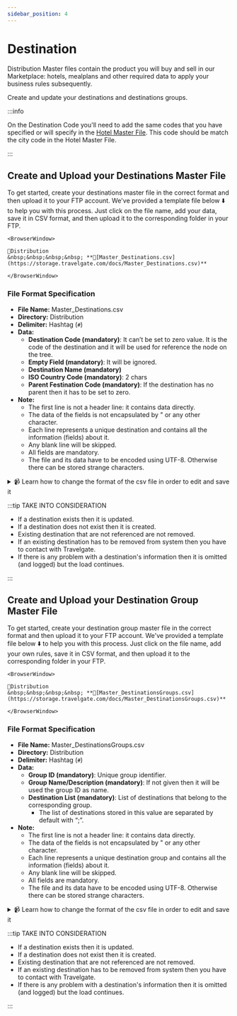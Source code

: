 ```yaml
---
sidebar_position: 4
---
```


# Destination

Distribution Master files contain the product you will buy and sell in our Marketplace: hotels, mealplans and other required data to apply your business rules subsequently.

Create and update your destinations and destinations groups.

:::info

On the Destination Code you'll need to add the same codes that you have specified or will specify in the [Hotel Master File](hotels). This code should be match the city code in the Hotel Master File.

:::

## Create and Upload your Destinations Master File

To get started, create your destinations master file in the correct format and then upload it to your FTP account. We've provided a template file below ⬇️ to help you with this process. Just click on the file name, add your data, save it in CSV format, and then upload it to the corresponding folder in your FTP.


```mdx-code-block
<BrowserWindow>

📁Distribution   
&nbsp;&nbsp;&nbsp;&nbsp; **📄[Master_Destinations.csv](https://storage.travelgate.com/docs/Master_Destinations.csv)**  

</BrowserWindow>
```


### File Format Specification

* **File Name:** Master_Destinations.csv
* **Directory:** Distribution
* **Delimiter:** Hashtag (`#`)
* **Data:**
   * **Destination Code (mandatory)**: It can’t be set to zero value. It is the code of the destination and it will be used for reference the node on the tree. 
   * **Empty Field (mandatory)**: It will be ignored.
   * **Destination Name (mandatory)**
   * **ISO Country Code (mandatory)**: 2 chars
   * **Parent Festination Code (mandatory)**: If the destination has no parent then it has to be set to zero. 
* **Note:**
   * The first line is not a header line: it contains data directly.
   * The data of the fields is not encapsulated by " or any other character.
   * Each line represents a unique destination and contains all the information (fields) about it.
   * Any blank line will be skipped.
   * All fields are mandatory.
   * The file and its data have to be encoded using UTF-8. Otherwise there can be stored strange characters.


<details>
    <summary>📹 Learn how to change the format of the csv file in order to edit and save it</summary>
    <div>
        <div><iframe width="560" height="315" src="https://www.youtube.com/embed/XkOk3SkZ0Sg?si=TYhN1QfMwYE1fusw&amp;controls=0" title="YouTube video player" frameborder="0" allow="accelerometer; autoplay; clipboard-write; encrypted-media; gyroscope; picture-in-picture; web-share" allowfullscreen></iframe></div>
    </div>
</details>


:::tip TAKE INTO CONSIDERATION

* If a destination exists then it is updated.
* If a destination does not exist then it is created.
* Existing destination that are not referenced are not removed.
* If an existing destination has to be removed from system then you have to contact with Travelgate.
* If there is any problem with a destination's information then it is omitted (and logged) but the load continues.

:::

## Create and Upload your Destination Group Master File

To get started, create your destination group master file in the correct format and then upload it to your FTP account. We've provided a template file below ⬇️ to help you with this process. Just click on the file name, add your own rules, save it in CSV format, and then upload it to the corresponding folder in your FTP.


```mdx-code-block
<BrowserWindow>

📁Distribution  
&nbsp;&nbsp;&nbsp;&nbsp; **📄[Master_DestinationsGroups.csv](https://storage.travelgate.com/docs/Master_DestinationsGroups.csv)**  

</BrowserWindow>
```


### File Format Specification

* **File Name:** Master_DestinationsGroups.csv
* **Directory:** Distribution
* **Delimiter:** Hashtag (`#`)
* **Data:**
   * **Group ID (mandatory)**: Unique group identifier.
   * **Group Name/Description (mandatory)**: If not given then it will be used the group ID as name.
   * **Destination List (mandatory)**: List of destinations that belong to the corresponding group.
      * The list of destinations stored in this value are separated by default with “;”.
* **Note:**
   * The first line is not a header line: it contains data directly.
   * The data of the fields is not encapsulated by " or any other character.
   * Each line represents a unique destination group and contains all the information (fields) about it.
   * Any blank line will be skipped.
   * All fields are mandatory.
   * The file and its data have to be encoded using UTF-8. Otherwise there can be stored strange characters.

<details>
    <summary>📹 Learn how to change the format of the csv file in order to edit and save it</summary>
    <div>
        <div><iframe width="560" height="315" src="https://www.youtube.com/embed/XkOk3SkZ0Sg?si=TYhN1QfMwYE1fusw&amp;controls=0" title="YouTube video player" frameborder="0" allow="accelerometer; autoplay; clipboard-write; encrypted-media; gyroscope; picture-in-picture; web-share" allowfullscreen></iframe></div>
    </div>
</details>


:::tip TAKE INTO CONSIDERATION

* If a destination exists then it is updated.
* If a destination does not exist then it is created.
* Existing destination that are not referenced are not removed.
* If an existing destination has to be removed from system then you have to contact with Travelgate.
* If there is any problem with a destination's information then it is omitted (and logged) but the load continues.

:::
